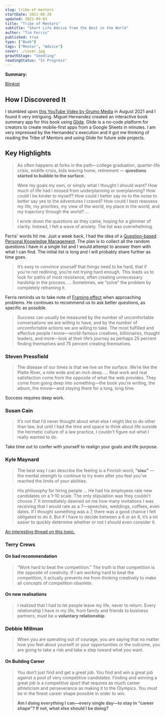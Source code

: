 ```yaml
---
slug: tribe-of-mentors
startDate: 2021-08-28
updated: 2021-09-03
title: "Tribe of Mentors"
subtitle: "Short Life Advice from the Best in the World"
author: "Tim Ferris"
published: true
type: ["Book"]
tags: ["Mentor", "Advice"]
cover: ./cover.jpg
growthStage: "Seedling"
readingStatus: "In Progress"
---
```


<WIP />

**Summary:**

[Blinkist](https://www.blinkist.com/en/nc/browse/books/tribe-of-mentors-en)

## How I Discovered It

I stumbled upon [this YouTube Video by Grumo Media](https://www.youtube.com/watch?v=R94Vnx7yYt4) in August 2021 and I found it very intriguing. Miguel Hernandez created an interactive book summary app for this book using [Glide](https://www.glideapps.com/). Glide is a no-code platform for creators to create mobile-first apps from a Google Sheets in minutes. I am very impressed by the Hernandez's execution and it got me thinking of reading the Tribe of Mentors and using Glide for future side projects.

## Key Highlights

> As often happens at forks in the path—college graduation, quarter-life crisis, midlife crisis, kids leaving home, retirement — **questions started to bubble to the surface.**
>
> Were my goals my own, or simply what I thought I should want? How much of life had I missed from underplanning or overplanning? How could I be kinder to myself? How could I better say no to the noise to better say yes to the adventures I craved? How could I best reassess my life, my priorities, my view of the world, my place in the world, and my trajectory through the world? ...
>
> I wrote down the questions as they came, hoping for a glimmer of clarity. Instead, I felt a wave of anxiety. The list was overwhelming.

Ferris' words hit me. Just a week back, I had the idea of a [Question-based Personal Knowledge Management](/garden/personal-knowledge-management#question-based-pkm). The plan is to collect all the random questions I have in a single list and I would attempt to answer them with what I can find. The initial list is long and I will probably share further as time goes.

> It’s easy to convince yourself that things need to be hard, that if you’re not redlining, you’re not trying hard enough. This leads us to look for paths of most resistance, often creating unnecessary hardship in the process. ... Sometimes, we “solve” the problem by completely reframing it.

Ferris reminds us to take note of [Framing effect](<https://en.wikipedia.org/wiki/Framing_effect_(psychology)>) when approaching problems. He continues to recommend us to ask better questions, as specific as possible.

> Success can usually be measured by the number of uncomfortable conversations we are willing to have, and by the number of uncomfortable actions we are willing to take. The most fulfilled and effective people I know—world-famous creatives, billionaires, thought leaders, and more—look at their life’s journey as perhaps 25 percent finding themselves and 75 percent creating themselves.

### Steven Pressfield

> The disease of our times is that we live on the surface. We’re like the Platte River, a mile wide and an inch deep. ... Real work and real satisfaction come from the opposite of what the web provides. They come from going deep into something—the book you’re writing, the album, the movie—and staying there for a long, long time.

Success requires deep work.

### Susan Cain

> It’s not that I’d never thought about what else I might like to do other than law, but until I had the time and space to think about life outside the hermetic culture of a law practice, I couldn’t figure out what I really wanted to do.

Take time out to confer with yourself to realign your goals and life purpose.

### Kyle Maynard

> The best way I can describe the feeling is a Finnish word, **“sisu”** — the mental strength to continue to try even after you feel you’ve reached the limits of your abilities.

> His philosophy for hiring people ... He had his employees rate new candidates on a 1–10 scale. The only stipulation was they couldn’t choose 7. It immediately dawned on me how many invitations I was receiving that I would rate as a 7—speeches, weddings, coffees, even dates. If I thought something was a 7, there was a good chance I felt obligated to do it. But if I have to decide between a 6 or an 8, it’s a lot easier to quickly determine whether or not I should even consider it.

[An interesting thread on this topic.](https://www.reddit.com/r/dataisbeautiful/comments/acow6y/asking_over_8500_students_to_pick_a_random_number/)

### Terry Crews

#### On bad recommendation

> “Work hard to beat the competition.” The truth is that competition is the opposite of creativity. If I am working hard to beat the competition, it actually prevents me from thinking creatively to make all concepts of competition obsolete.

#### On new realisations

> I realized that I had to let people leave my life, never to return. Every relationship I have in my life, from family and friends to business partners, must be a **voluntary relationship**.

### Debbie Millman

> When you are operating out of courage, you are saying that no matter how you feel about yourself or your opportunities or the outcome, you are going to take a risk and take a step toward what you want.

#### On Building Career

> You don’t just find and get a great job. You find and win a great job against a pool of very competitive candidates. Finding and winning a great job is a competitive sport that requires as much career athleticism and perseverance as making it to the Olympics. You must be in the finest career shape possible in order to win.
>
> **Am I doing everything I can—every single day—to stay in “career shape”? If not, what else should I be doing?**
